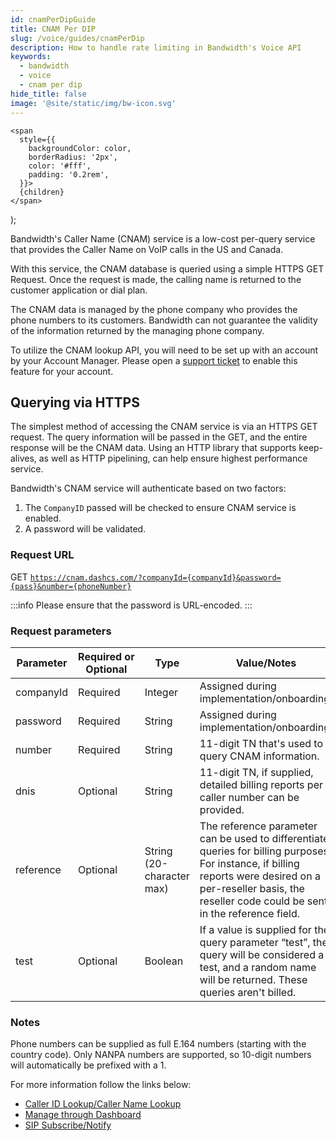 ---
id: cnamPerDipGuide
title: CNAM Per DIP
slug: /voice/guides/cnamPerDip
description: How to handle rate limiting in Bandwidth's Voice API
keywords:
  - bandwidth
  - voice
  - cnam per dip
hide_title: false
image: '@site/static/img/bw-icon.svg'
---


    <span
      style={{
        backgroundColor: color,
        borderRadius: '2px',
        color: '#fff',
        padding: '0.2rem',
      }}>
      {children}
    </span>
  );

Bandwidth's Caller Name (CNAM) service is a low-cost per-query service that provides the Caller Name on VoIP calls in the US and Canada.

With this service, the CNAM database is queried using a simple HTTPS GET Request. Once the request is made, the calling name is returned to the customer application or dial plan.

The CNAM data is managed by the phone company who provides the phone numbers to its customers. Bandwidth can not guarantee the validity of the information returned by the managing phone company.

To utilize the CNAM lookup API, you will need to be set up with an account by your Account Manager.
Please open a [support ticket](https://support.bandwidth.com/hc/en-us/requests/new) to enable this feature for your account.

## Querying via HTTPS
The simplest method of accessing the CNAM service is via an HTTPS GET request.
The query information will be passed in the GET, and the entire response will be the CNAM data.
Using an HTTP library that supports keep-alives, as well as HTTP pipelining, can help ensure highest performance service.

Bandwidth's CNAM service will authenticate based on two factors:
   1. The `CompanyID` passed will be checked to ensure CNAM service is enabled.
   1. A password will be validated.

### Request URL
<Highlight color="#00bf8c">GET</Highlight> <code>https://cnam.dashcs.com/?companyId={companyId}&password={pass}&number={phoneNumber}</code>

:::info
Please ensure that the password is URL-encoded.
:::

### Request parameters
| Parameter | Required or Optional | Type                      | Value/Notes |
|-----------|----------------------|---------------------------|-------------|
| companyId | Required             | Integer                   | Assigned during implementation/onboarding. |
| password  | Required             | String                    | Assigned during implementation/onboarding. |
| number    | Required             | String                    | 11-digit TN that's used to query CNAM information. |
| dnis      | Optional             | String                    | 11-digit TN, if supplied, detailed billing reports per caller number can be provided. |
| reference | Optional             | String (20-character max) | The reference parameter can be used to differentiate queries for billing purposes. For instance, if billing reports were desired on a per-reseller basis, the reseller code could be sent in the reference field. |
| test      | Optional             | Boolean                   | If a value is supplied for the query parameter “test”, the query will be considered a test, and a random name will be returned. These queries aren't billed. |

### Notes
Phone numbers can be supplied as full E.164 numbers (starting with the country code).
Only NANPA numbers are supported, so 10-digit numbers will automatically be prefixed with a 1.

For more information follow the links below:
  * [Caller ID Lookup/Caller Name Lookup](https://www.bandwidth.com/glossary/caller-id-lookup/)
  * [Manage through Dashboard](https://support.bandwidth.com/hc/en-us/articles/360025716114-How-to-Identify-and-Manage-Telephone-Numbers-Enabled-with-CNAM-)
  * [SIP Subscribe/Notify](https://support.bandwidth.com/hc/en-us/articles/360001519453-CNAM-Subscribe-Notify)
